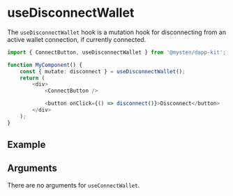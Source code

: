 
# useDisconnectWallet

The `useDisconnectWallet` hook is a mutation hook for disconnecting from an active wallet
connection, if currently connected.

```ts
import { ConnectButton, useDisconnectWallet } from '@mysten/dapp-kit';

function MyComponent() {
	const { mutate: disconnect } = useDisconnectWallet();
	return (
		<div>
			<ConnectButton />

			<button onClick={() => disconnect()}>Disconnect</button>
		</div>
	);
}
```

## Example

<UseDisconnectWalletExample />

## Arguments

There are no arguments for `useConnectWallet`.
